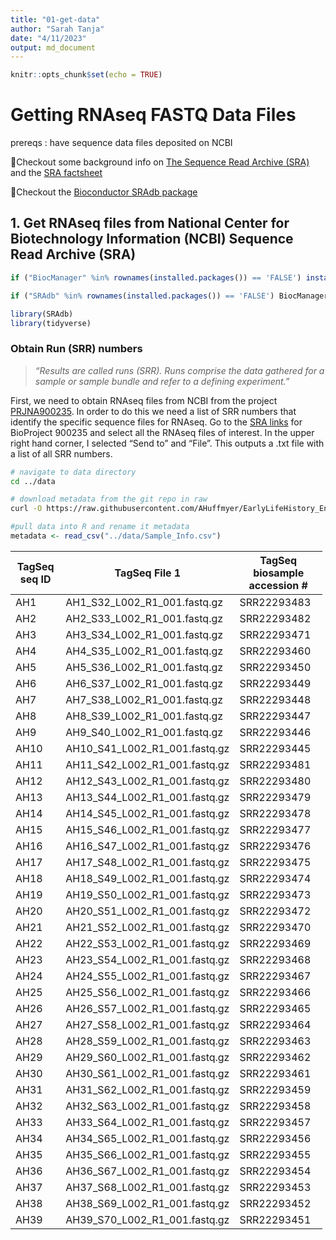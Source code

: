 ```yaml
---
title: "01-get-data"
author: "Sarah Tanja"
date: "4/11/2023"
output: md_document
---
```


```r
knitr::opts_chunk$set(echo = TRUE)
```

# Getting RNAseq FASTQ Data Files

prereqs : have sequence data files deposited on NCBI

👀Checkout some background info on [The Sequence Read Archive (SRA)](https://linsalrob.github.io/ComputationalGenomicsManual/Databases/SRA.html#:~:text=A%20Study%20(SRP)%20has%20one,want%20to%20download%20from%20NCBI.) and the [SRA factsheet](https://www.ncbi.nlm.nih.gov/core/assets/sra/files/Factsheet_SRA.pdf)

👀Checkout the [Bioconductor SRAdb package](https://bioconductor.org/packages/release/bioc/html/SRAdb.html)

## 1. Get RNAseq files from National Center for Biotechnology Information (NCBI) Sequence Read Archive (SRA)

```r
if ("BiocManager" %in% rownames(installed.packages()) == 'FALSE') install.packages("BiocManager") 

if ("SRAdb" %in% rownames(installed.packages()) == 'FALSE') BiocManager::install("SRAdb")
```

```r
library(SRAdb)
library(tidyverse)
```

### Obtain Run (SRR) numbers

> *"Results are called runs (SRR). Runs comprise the data gathered for a sample or sample bundle and refer to a defining experiment."*

First, we need to obtain RNAseq files from NCBI from the project [PRJNA900235](https://www.ncbi.nlm.nih.gov/bioproject/?term=PRJNA900235). In order to do this we need a list of SRR numbers that identify the specific sequence files for RNAseq. Go to the [SRA links](https://www.ncbi.nlm.nih.gov/sra?LinkName=bioproject_sra_all&from_uid=900235) for BioProject 900235 and select all the RNAseq files of interest. In the upper right hand corner, I selected "Send to" and "File". This outputs a .txt file with a list of all SRR numbers.

```bash
# navigate to data directory
cd ../data

# download metadata from the git repo in raw
curl -O https://raw.githubusercontent.com/AHuffmyer/EarlyLifeHistory_Energetics/master/Mcap2020/Data/TagSeq/Sample_Info.csv

```

```r
#pull data into R and rename it metadata 
metadata <- read_csv("../data/Sample_Info.csv")

```

+-------------------+-------------------------------+-----------------------------------+
| **TagSeq seq ID** | **TagSeq File 1**             | **TagSeq biosample accession \#** |
+===================+===============================+===================================+
| AH1               | AH1_S32_L002_R1_001.fastq.gz  | SRR22293483                       |
+-------------------+-------------------------------+-----------------------------------+
| AH2               | AH2_S33_L002_R1_001.fastq.gz  | SRR22293482                       |
+-------------------+-------------------------------+-----------------------------------+
| AH3               | AH3_S34_L002_R1_001.fastq.gz  | SRR22293471                       |
+-------------------+-------------------------------+-----------------------------------+
| AH4               | AH4_S35_L002_R1_001.fastq.gz  | SRR22293460                       |
+-------------------+-------------------------------+-----------------------------------+
| AH5               | AH5_S36_L002_R1_001.fastq.gz  | SRR22293450                       |
+-------------------+-------------------------------+-----------------------------------+
| AH6               | AH6_S37_L002_R1_001.fastq.gz  | SRR22293449                       |
+-------------------+-------------------------------+-----------------------------------+
| AH7               | AH7_S38_L002_R1_001.fastq.gz  | SRR22293448                       |
+-------------------+-------------------------------+-----------------------------------+
| AH8               | AH8_S39_L002_R1_001.fastq.gz  | SRR22293447                       |
+-------------------+-------------------------------+-----------------------------------+
| AH9               | AH9_S40_L002_R1_001.fastq.gz  | SRR22293446                       |
+-------------------+-------------------------------+-----------------------------------+
| AH10              | AH10_S41_L002_R1_001.fastq.gz | SRR22293445                       |
+-------------------+-------------------------------+-----------------------------------+
| AH11              | AH11_S42_L002_R1_001.fastq.gz | SRR22293481                       |
+-------------------+-------------------------------+-----------------------------------+
| AH12              | AH12_S43_L002_R1_001.fastq.gz | SRR22293480                       |
+-------------------+-------------------------------+-----------------------------------+
| AH13              | AH13_S44_L002_R1_001.fastq.gz | SRR22293479                       |
+-------------------+-------------------------------+-----------------------------------+
| AH14              | AH14_S45_L002_R1_001.fastq.gz | SRR22293478                       |
+-------------------+-------------------------------+-----------------------------------+
| AH15              | AH15_S46_L002_R1_001.fastq.gz | SRR22293477                       |
+-------------------+-------------------------------+-----------------------------------+
| AH16              | AH16_S47_L002_R1_001.fastq.gz | SRR22293476                       |
+-------------------+-------------------------------+-----------------------------------+
| AH17              | AH17_S48_L002_R1_001.fastq.gz | SRR22293475                       |
+-------------------+-------------------------------+-----------------------------------+
| AH18              | AH18_S49_L002_R1_001.fastq.gz | SRR22293474                       |
+-------------------+-------------------------------+-----------------------------------+
| AH19              | AH19_S50_L002_R1_001.fastq.gz | SRR22293473                       |
+-------------------+-------------------------------+-----------------------------------+
| AH20              | AH20_S51_L002_R1_001.fastq.gz | SRR22293472                       |
+-------------------+-------------------------------+-----------------------------------+
| AH21              | AH21_S52_L002_R1_001.fastq.gz | SRR22293470                       |
+-------------------+-------------------------------+-----------------------------------+
| AH22              | AH22_S53_L002_R1_001.fastq.gz | SRR22293469                       |
+-------------------+-------------------------------+-----------------------------------+
| AH23              | AH23_S54_L002_R1_001.fastq.gz | SRR22293468                       |
+-------------------+-------------------------------+-----------------------------------+
| AH24              | AH24_S55_L002_R1_001.fastq.gz | SRR22293467                       |
+-------------------+-------------------------------+-----------------------------------+
| AH25              | AH25_S56_L002_R1_001.fastq.gz | SRR22293466                       |
+-------------------+-------------------------------+-----------------------------------+
| AH26              | AH26_S57_L002_R1_001.fastq.gz | SRR22293465                       |
+-------------------+-------------------------------+-----------------------------------+
| AH27              | AH27_S58_L002_R1_001.fastq.gz | SRR22293464                       |
+-------------------+-------------------------------+-----------------------------------+
| AH28              | AH28_S59_L002_R1_001.fastq.gz | SRR22293463                       |
+-------------------+-------------------------------+-----------------------------------+
| AH29              | AH29_S60_L002_R1_001.fastq.gz | SRR22293462                       |
+-------------------+-------------------------------+-----------------------------------+
| AH30              | AH30_S61_L002_R1_001.fastq.gz | SRR22293461                       |
+-------------------+-------------------------------+-----------------------------------+
| AH31              | AH31_S62_L002_R1_001.fastq.gz | SRR22293459                       |
+-------------------+-------------------------------+-----------------------------------+
| AH32              | AH32_S63_L002_R1_001.fastq.gz | SRR22293458                       |
+-------------------+-------------------------------+-----------------------------------+
| AH33              | AH33_S64_L002_R1_001.fastq.gz | SRR22293457                       |
+-------------------+-------------------------------+-----------------------------------+
| AH34              | AH34_S65_L002_R1_001.fastq.gz | SRR22293456                       |
+-------------------+-------------------------------+-----------------------------------+
| AH35              | AH35_S66_L002_R1_001.fastq.gz | SRR22293455                       |
+-------------------+-------------------------------+-----------------------------------+
| AH36              | AH36_S67_L002_R1_001.fastq.gz | SRR22293454                       |
+-------------------+-------------------------------+-----------------------------------+
| AH37              | AH37_S68_L002_R1_001.fastq.gz | SRR22293453                       |
+-------------------+-------------------------------+-----------------------------------+
| AH38              | AH38_S69_L002_R1_001.fastq.gz | SRR22293452                       |
+-------------------+-------------------------------+-----------------------------------+
| AH39              | AH39_S70_L002_R1_001.fastq.gz | SRR22293451                       |
+-------------------+-------------------------------+-----------------------------------+
